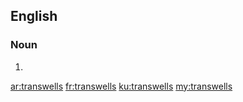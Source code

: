 ==English==

===Noun===
{{head|en|noun plural form}}

# {{plural of|transwell|lang=en}}

[[ar:transwells]]
[[fr:transwells]]
[[ku:transwells]]
[[my:transwells]]
